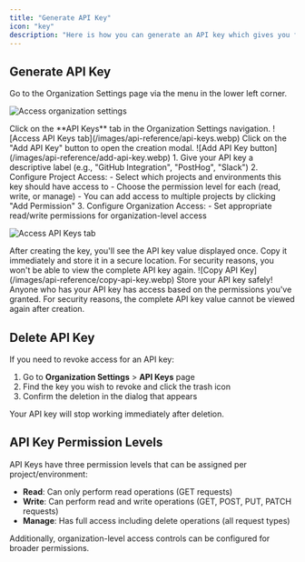 ```yaml
---
title: "Generate API Key"
icon: "key"
description: "Here is how you can generate an API key which gives you full access to the Formbricks Management API. Keep it safe!"
---
```


## Generate API Key

<Steps>
  <Step title="Navigate to 'Organization Settings'">
    Go to the Organization Settings page via the menu in the lower left corner.

![Access organization settings](/images/api-reference/organization-settings.webp)

  </Step>
  
  
  <Step title="Access 'API Keys' tab">
    Click on the **API Keys** tab in the Organization Settings navigation.
    ![Access API Keys tab](/images/api-reference/api-keys.webp)
  </Step>
  
  <Step title="Add a new API key">
    Click on the "Add API Key" button to open the creation modal.
    ![Add API Key button](/images/api-reference/add-api-key.webp)
  </Step>
  
  <Step title="Configure your API key">
    1. Give your API key a descriptive label (e.g., "GitHub Integration", "PostHog", "Slack")
    2. Configure Project Access:
       - Select which projects and environments this key should have access to
       - Choose the permission level for each (read, write, or manage)
       - You can add access to multiple projects by clicking "Add Permission"
    3. Configure Organization Access:
       - Set appropriate read/write permissions for organization-level access
  
  ![Access API Keys tab](/images/api-reference/create-api-key.webp)
  </Step>

  <Step title="Copy your key">
    After creating the key, you'll see the API key value displayed once. Copy it immediately and store it in a secure location. For security reasons, you won't be able to view the complete API key again.
    ![Copy API Key](/images/api-reference/copy-api-key.webp)
    <Note>
      Store your API key safely! Anyone who has your API key has access based on the permissions you've granted. For security reasons, the complete API key value cannot be viewed again after creation.
    </Note>
  </Step>
</Steps>

## Delete API Key

If you need to revoke access for an API key:

1. Go to **Organization Settings** > **API Keys** page
2. Find the key you wish to revoke and click the trash icon
3. Confirm the deletion in the dialog that appears

Your API key will stop working immediately after deletion.

## API Key Permission Levels

API Keys have three permission levels that can be assigned per project/environment:

- **Read**: Can only perform read operations (GET requests)
- **Write**: Can perform read and write operations (GET, POST, PUT, PATCH requests)
- **Manage**: Has full access including delete operations (all request types)

Additionally, organization-level access controls can be configured for broader permissions.
